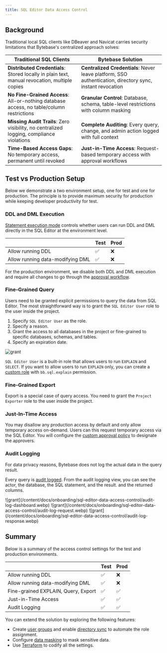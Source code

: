```yaml
---
title: SQL Editor Data Access Control
---
```


## Background

Traditional local SQL clients like DBeaver and Navicat carries security limitations that Bytebase's centralized approach solves:

| Traditional SQL Clients                                                                       | Bytebase Solution                                                                                         |
| --------------------------------------------------------------------------------------------- | --------------------------------------------------------------------------------------------------------- |
| **Distributed Credentials**: Stored locally in plain text, manual revocation, multiple copies | **Centralized Credentials**: Never leave platform, SSO authentication, directory sync, instant revocation |
| **No Fine-Grained Access**: All-or-nothing database access, no table/column restrictions      | **Granular Control**: Database, schema, table-level restrictions with column masking                      |
| **Missing Audit Trails**: Zero visibility, no centralized logging, compliance violations      | **Complete Auditing**: Every query, change, and admin action logged with full context                     |
| **Time-Based Access Gaps**: No temporary access, permanent until revoked                      | **Just-in-Time Access**: Request-based temporary access with approval workflows                           |

## Test vs Production Setup

Below we demonstrate a two environment setup, one for test and one for production. The principle is to provide maximum security for production while keeping developer productivity for test.

### DDL and DML Execution

[Statement execution mode](/administration/environment-policy/overview/#statement-execution-mode) controls
whether users can run DDL and DML directly in the SQL Editor at the environment level.

|                                  | Test | Prod |
| -------------------------------- | ---- | ---- |
| Allow running DDL                | ✅   | ❌   |
| Allow running data-modifying DML | ✅   | ❌   |

For the production environment, we disable both DDL and DML execution and require all changes to go through the [approval workflow](/change-database/change-workflow).

### Fine-Grained Query

Users need to be granted explicit permissions to query the data from SQL Editor. The most straightforward way is to grant the `SQL Editor User` role to the user inside
the project.

1. Specify `SQL Editor User` as the role.
1. Specify a reason.
1. Grant the access to all databases in the project or fine-grained to specific databases, schemas, and tables.
1. Specify an expiration date.

![grant](/content/docs/onboarding/sql-editor-data-access-control/grant.webp)

<Tip>

`SQL Editor User` is a built-in role that allows users to run `EXPLAIN` and `SELECT`. If you want to allow users
to run `EXPLAIN` only, you can create a [custom role](/administration/custom-roles) with `bb.sql.explain` permission.

</Tip>

### Fine-Grained Export

Export is a special case of query access. You need to grant the `Project Exporter` role to the user inside the project.

### Just-In-Time Access

You may disallow any production access by default and only allow temporary access on-demand. Users can this request temporary access
via the SQL Editor. You will configure the [custom approval policy](/administration/custom-approval) to designate the approvers.

### Audit Logging

<Note>

For data privacy reasons, Bytebase does not log the actual data in the query result.

</Note>

Every query is [audit logged](/security/audit-log). From the audit logging view, you can see the actor, the database, the SQL statement, and the result.
and the returned columns.

<Tabs>
  <Tab title="Dashboard">
    ![grant](/content/docs/onboarding/sql-editor-data-access-control/audit-log-dashboard.webp)
  </Tab>
  <Tab title="Sample Request Log">
    ![grant](/content/docs/onboarding/sql-editor-data-access-control/audit-log-request.webp)
  </Tab>
  <Tab title="Sample Response Log">
    ![grant](/content/docs/onboarding/sql-editor-data-access-control/audit-log-response.webp)
  </Tab>
</Tabs>

## Summary

Below is a summary of the access control settings for the test and production environments.

|                                     | Test | Prod |
| ----------------------------------- | ---- | ---- |
| Allow running DDL                   | ✅   | ❌   |
| Allow running data-modifying DML    | ✅   | ❌   |
| Fine-grained EXPLAIN, Query, Export | ✅   | ✅   |
| Just-in-Time Access                 | ✅   | ✅   |
| Audit Logging                       | ✅   | ✅   |

You can extend the solution by exploring the following features:

- Create [user groups](/administration/user-groups) and enable [directory sync](/administration/scim/overview) to automate the role assignment.
- Configure [data masking](/security/data-masking/overview) to mask sensitive data.
- Use [Terraform](/integrations/terraform/overview) to codify all the settings.
